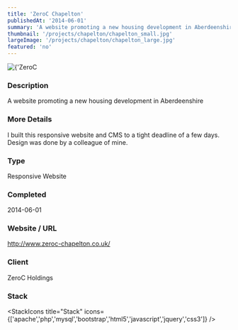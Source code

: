 ```yaml
---
title: 'ZeroC Chapelton'
publishedAt: '2014-06-01'
summary: 'A website promoting a new housing development in Aberdeenshire'
thumbnail: '/projects/chapelton/chapelton_small.jpg'
largeImage: '/projects/chapelton/chapelton_large.jpg'
featured: 'no'
---
```


<div className="relative w-full h-[400px] sm:h-[600px] md:h-[760px] lg:h-[920px]">
  <Image
    alt={'ZeroC Chapelton'}
    src={'/projects/chapelton/chapelton.jpg'}
    sizes="(max-width: 640px) 100%, 100%"
    fill={true}
    priority
    style={{
      objectFit: 'contain'
    }}
  />
</div>

### Description

A website promoting a new housing development in Aberdeenshire

### More Details

I built this responsive website and CMS to a tight deadline of a few days. Design was done by a colleague of mine.

### Type

Responsive Website


### Completed
2014-06-01

### Website / URL
http://www.zeroc-chapelton.co.uk/

### Client
ZeroC Holdings

### Stack

<StackIcons
  title="Stack"
  icons={['apache','php','mysql','bootstrap','html5','javascript','jquery','css3']}
  />
